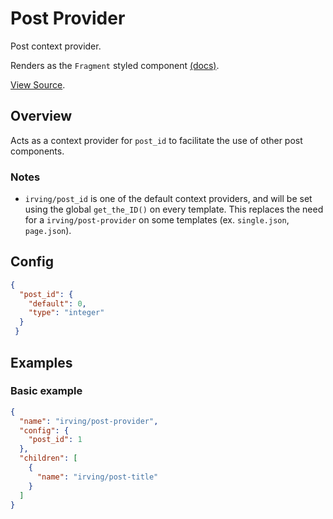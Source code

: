 <Meta title="WordPress Components|Post Provider" />

# Post Provider
Post context provider.

Renders as the `Fragment` styled component [(docs)](?path=/docs/styled-components-fragment--basic-eample).

[View Source](https://github.com/alleyinteractive/wp-irving/tree/main/inc/components/components/post-provider).

## Overview
Acts as a context provider for `post_id` to facilitate the use of other post components.

### Notes
* `irving/post_id` is one of the default context providers, and will be set using the global `get_the_ID()` on every template. This replaces the need for a `irving/post-provider` on some templates (ex. `single.json`, `page.json`).

## Config
```json
{
  "post_id": {
    "default": 0,
    "type": "integer"
  }
 }
```

## Examples

### Basic example
```json
{
  "name": "irving/post-provider",
  "config": {
    "post_id": 1
  },
  "children": [
    {
      "name": "irving/post-title"
    }
  ]
}
```
